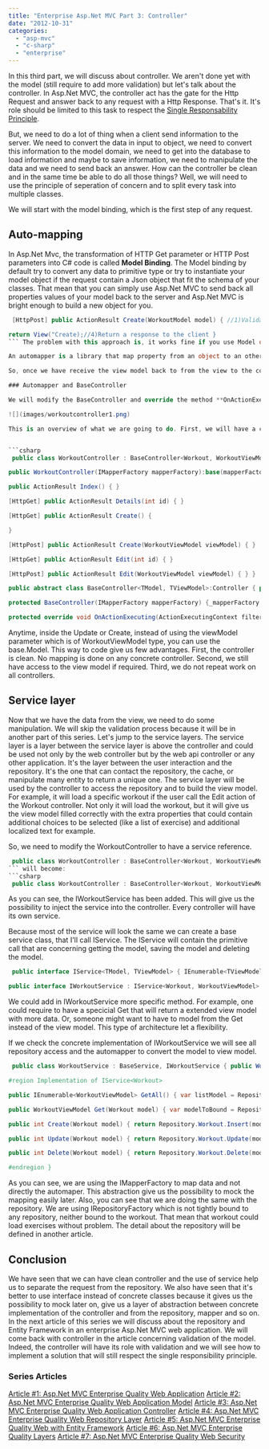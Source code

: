 ```yaml
---
title: "Enterprise Asp.Net MVC Part 3: Controller"
date: "2012-10-31"
categories: 
  - "asp-mvc"
  - "c-sharp"
  - "enterprise"
---
```


In this third part, we will discuss about controller. We aren't done yet with the model (still require to add more validation) but let's talk about the controller. In Asp.Net MVC, the controller act has the gate for the Http Request and answer back to any request with a Http Response. That's it. It's role should be limited to this task to respect the [Single Responsability Principle](http://en.wikipedia.org/wiki/Single_responsibility_principle).

But, we need to do a lot of thing when a client send information to the server. We need to convert the data in input to object, we need to convert this information to the model domain, we need to get into the database to load information and maybe to save information, we need to manipulate the data and we need to send back an answer. How can the controller be clean and in the same time be able to do all those things? Well, we will need to use the principle of seperation of concern and to split every task into multiple classes.

We will start with the model binding, which is the first step of any request.

## Auto-mapping

In Asp.Net Mvc, the transformation of HTTP Get parameter or HTTP Post parameters into C# code is called **Model Binding**. The Model binding by default try to convert any data to primitive type or try to instantiate your model object if the request contain a Json object that fit the schema of your classes. That mean that you can simply use Asp.Net MVC to send back all properties values of your model back to the server and Asp.Net MVC is bright enough to build a new object for you. 
```csharp
 [HttpPost] public ActionResult Create(WorkoutModel model) { //1)Validate model //2)Do manipulation //3)Save into the database

return View("Create);//4)Return a response to the client } 
``` The problem with this approach is, it works fine if you use Model object to send information to the view but we are using ViewModel (this was an architecture decision we took in the first part of this series). ViewModel give us the leverage to add additional information like a list of exercises that could be used in the workout, etc. So, before the task 1 of validating the model, we need to convert back the view model into model object. This is where **automapper** come to the rescue.

An automapper is a library that map property from an object to an other one. In our example, we will use [AutoMapper](http://automapper.org/). It's a free, open source, and widely used automapper. It can be configurable or by default map property name automatically. I won't show you how to use automapper in this article but you can find good example in this blog or anywhere on the web.

So, once we have receive the view model back to from the view to the controller, we need to automap the view model to the model. That mean that every time we use a controller action that we need to do this task. This can be repetitive and error prone. That's why a better approach is to implement a "Model" object. A little bit like Microsoft did with Asp.Net MVC with the View. We will create a Model property that will hold the converted view model. To do so, we will need to modify the BaseController.

### Automapper and BaseController

We will modify the BaseController and override the method **OnActionExecuting**. This will give us the opportunity to modify the code before entering the code of the action defined inside the controller.

![](images/workoutcontroller1.png)

This is an overview of what we are going to do. First, we will have a concrete controller for every entity. In our case, the WorkoutController. Each controller inherit of the BaseController which is generic with 2 types. The first one is the model type, and the second is the view model type. The BaseController contain a reference to a IMapperFactory, which is a layer of abstraction to the AutoMapper implementation. We will come back later with the IMapperFactory. Finally, the BaseController contain a property of TModel type. That mean that for the WorkoutController that we will be able to use "this.Model" to get the model from the view model. For another entity, the Model will be of the entity type because it will use the TModel type defined by the BaseController. Here is the code that reflect the illustration above.


```csharp
 public class WorkoutController : BaseController<Workout, WorkoutViewModel> {

public WorkoutController(IMapperFactory mapperFactory):base(mapperFactory) { }

public ActionResult Index() { }

[HttpGet] public ActionResult Details(int id) { }

[HttpGet] public ActionResult Create() {

}

[HttpPost] public ActionResult Create(WorkoutViewModel viewModel) { }

[HttpGet] public ActionResult Edit(int id) { }

[HttpPost] public ActionResult Edit(WorkoutViewModel viewModel) { } }

public abstract class BaseController<TModel, TViewModel>:Controller { private readonly IMapperFactory_mapperFactory; protected TModel Model { get; private set; }

protected BaseController(IMapperFactory mapperFactory) {_mapperFactory = mapperFactory; }

protected override void OnActionExecuting(ActionExecutingContext filterContext) { base.OnActionExecuting(filterContext); if(filterContext.ActionParameters.Any()) { var possibleViewModel = filterContext.ActionParameters.FirstOrDefault(x => x.Value.GetType() == typeof(TViewModel)); if (possibleViewModel.Value!=null) { var viewModel = (TViewModel) possibleViewModel.Value; var model = (TModel) Activator.CreateInstance(typeof (TModel)); Model =_mapperFactory.Map(viewModel, model); } } } } 
```

Anytime, inside the Update or Create, instead of using the viewModel parameter which is of WorkoutViewModel type, you can use the base.Model. This way to code give us few advantages. First, the controller is clean. No mapping is done on any concrete controller. Second, we still have access to the view model if required. Third, we do not repeat work on all controllers.

## Service layer

Now that we have the data from the view, we need to do some manipulation. We will skip the validation process because it will be in another part of this series. Let's jump to the service layers. The service layer is a layer between the service layer is above the controller and could be used not only by the web controller but by the web api controller or any other application. It's the layer between the user interaction and the repository. It's the one that can contact the repository, the cache, or manipulate many entity to return a unique one. The service layer will be used by the controller to access the repository and to build the view model. For example, it will load a specific workout if the user call the Edit action of the Workout controller. Not only it will load the workout, but it will give us the view model filled correctly with the extra properties that could contain additional choices to be selected (like a list of exercise) and additional localized text for example.

So, we need to modify the WorkoutController to have a service reference. 
```csharp
 public class WorkoutController : BaseController<Workout, WorkoutViewModel> { public WorkoutController(IMapperFactory mapperFactory):base(mapperFactory) { } //... 
``` will become: 
```csharp
 public class WorkoutController : BaseController<Workout, WorkoutViewModel> { private readonly IWorkoutService_service; public WorkoutController(IWorkoutService service, IMapperFactory mapperFactory):base(mapperFactory) {_service = service; } //... 
```

As you can see, the IWorkoutService has been added. This will give us the possibility to inject the service into the controller. Every controller will have its own service.

Because most of the service will look the same we can create a base service class, that I'll call IService. The IService will contain the primitive call that are concerning getting the model, saving the model and deleting the model. 
```csharp
 public interface IService<TModel, TViewModel> { IEnumerable<TViewModel> GetAll(); TViewModel Get(TModel model); int Create(TModel model); int Update(TModel model); int Delete(TModel model); }

public interface IWorkoutService : IService<Workout, WorkoutViewModel> { } 
```

We could add in IWorkoutService more specific method. For example, one could require to have a specicial Get that will return a extended view model with more data. Or, someone might want to have to model from the Get instead of the view model. This type of architecture let a flexibility.

If we check the concrete implementation of IWorkoutService we will see all repository access and the automapper to convert the model to view model. 
```csharp
 public class WorkoutService : BaseService, IWorkoutService { public WorkoutService(IRepositoryFactory repositoryFactory, IMapperFactory mapperFactory) : base(repositoryFactory, mapperFactory) { }

#region Implementation of IService<Workout>

public IEnumerable<WorkoutViewModel> GetAll() { var listModel = Repository.Workout.GetAll().ToList(); return Mapper.Map<List<Workout>,List<WorkoutViewModel>>(listModel); }

public WorkoutViewModel Get(Workout model) { var modelToBound = Repository.Workout.Get(model.Id); return Mapper.Map<Workout, WorkoutViewModel>(modelToBound); }

public int Create(Workout model) { return Repository.Workout.Insert(model); }

public int Update(Workout model) { return Repository.Workout.Update(model); }

public int Delete(Workout model) { return Repository.Workout.Delete(model); }

#endregion } 
```

As you can see, we are using the IMapperFactory to map data and not directly the automaper. This abstraction give us the possibility to mock the mapping easily later. Also, you can see that we are doing the same with the repository. We are using IRepositoryFactory which is not tightly bound to any repository, neither bound to the workout. That mean that workout could load exercises without problem. The detail about the repository will be defined in another article.

## Conclusion

We have seen that we can have clean controller and the use of service help us to separate the request from the repository. We also have seen that it's better to use interface instead of concrete classes because it gives us the possibility to mock later on, give us a layer of abstraction between concrete implementation of the controller and from the repository, mapper and so on. In the next article of this series we will discuss about the repository and Entity Framework in an enterprise Asp.Net MVC web application. We will come back with controller in the article concerning validation of the model. Indeed, the controller will have its role with validation and we will see how to implement a solution that will still respect the single responsibility principle.

### Series Articles

[Article #1: Asp.Net MVC Enterprise Quality Web Application](http://patrickdesjardins.com/blog/enterprise-asp-net-part-1-mvc-the-planification) [Article #2: Asp.Net MVC Enterprise Quality Web Application Model](http://patrickdesjardins.com/blog/enterprise-asp-net-mvc-part-2-building-the-model) [Article #3: Asp.Net MVC Enterprise Quality Web Application Controller](http://patrickdesjardins.com/blog/enterprise-asp-net-mvc-part-3-controller) [Article #4: Asp.Net MVC Enterprise Quality Web Repository Layer](http://patrickdesjardins.com/blog/enterprise-asp-net-mvc-part-4-repository) [Article #5: Asp.Net MVC Enterprise Quality Web with Entity Framework](http://patrickdesjardins.com/blog/enterprise-asp-net-mvc-part-5-database-context-and-impersonate-data) [Article #6: Asp.Net MVC Enterprise Quality Layers](http://patrickdesjardins.com/blog/enterprise-asp-net-mvc-part-6-the-three-layers-of-validation) [Article #7: Asp.Net MVC Enterprise Quality Web Security](http://patrickdesjardins.com/blog/enterprise-asp-net-mvc-part-7-securing-action-with-role-authorization)
